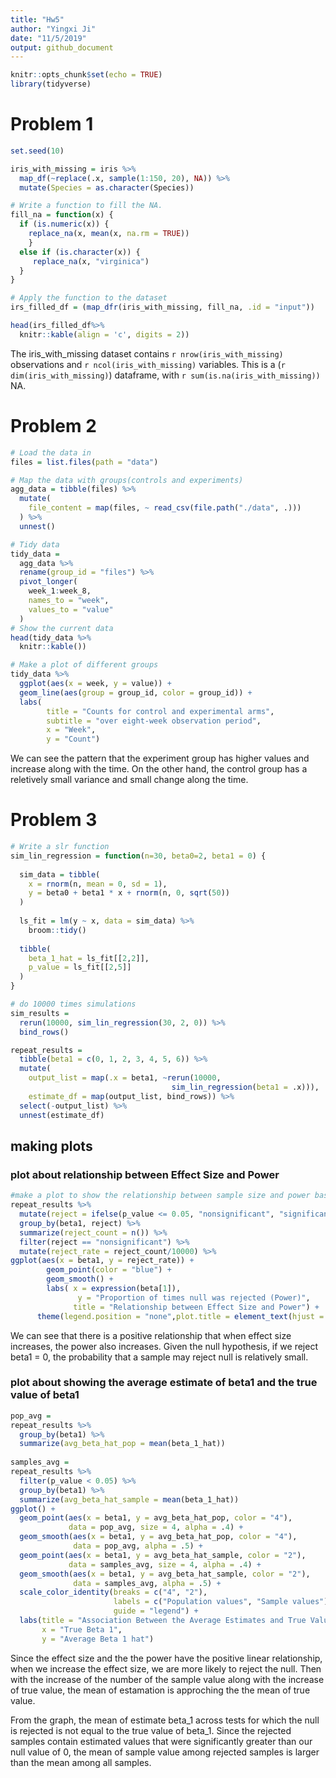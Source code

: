 ```yaml
---
title: "Hw5"
author: "Yingxi Ji"
date: "11/5/2019"
output: github_document
---
```


```r
knitr::opts_chunk$set(echo = TRUE)
library(tidyverse)

```

# Problem 1
```r
set.seed(10)

iris_with_missing = iris %>% 
  map_df(~replace(.x, sample(1:150, 20), NA)) %>%
  mutate(Species = as.character(Species))

# Write a function to fill the NA. 
fill_na = function(x) {
  if (is.numeric(x)) { 
    replace_na(x, mean(x, na.rm = TRUE))
    }
  else if (is.character(x)) { 
     replace_na(x, "virginica")
  }
}

# Apply the function to the dataset 
irs_filled_df = (map_dfr(iris_with_missing, fill_na, .id = "input")) 

head(irs_filled_df%>%
  knitr::kable(align = 'c', digits = 2))
```

The iris_with_missing dataset contains `r nrow(iris_with_missing)` observations and `r ncol(iris_with_missing)` variables. This is a (`r dim(iris_with_missing)`) dataframe, with `r sum(is.na(iris_with_missing))` NA.

# Problem 2
```r
# Load the data in 
files = list.files(path = "data")

# Map the data with groups(controls and experiments)
agg_data = tibble(files) %>% 
  mutate(
    file_content = map(files, ~ read_csv(file.path("./data", .)))
  ) %>% 
  unnest()

# Tidy data 
tidy_data = 
  agg_data %>%
  rename(group_id = "files") %>% 
  pivot_longer(
    week_1:week_8, 
    names_to = "week", 
    values_to = "value"
  )
# Show the current data 
head(tidy_data %>% 
  knitr::kable())

# Make a plot of different groups 
tidy_data %>% 
  ggplot(aes(x = week, y = value)) +
  geom_line(aes(group = group_id, color = group_id)) +
  labs(
        title = "Counts for control and experimental arms",
        subtitle = "over eight-week observation period",
        x = "Week",
        y = "Count")

```

We can see the pattern that the experiment group has higher values and increase along with the time. On the other hand, the control group has a reletively small variance and small change along the time. 

# Problem 3 
```r
# Write a slr function 
sim_lin_regression = function(n=30, beta0=2, beta1 = 0) {
  
  sim_data = tibble(
    x = rnorm(n, mean = 0, sd = 1),
    y = beta0 + beta1 * x + rnorm(n, 0, sqrt(50))
  )
  
  ls_fit = lm(y ~ x, data = sim_data) %>% 
    broom::tidy()
  
  tibble(
    beta_1_hat = ls_fit[[2,2]],
    p_value = ls_fit[[2,5]]
  )
}

# do 10000 times simulations 
sim_results = 
  rerun(10000, sim_lin_regression(30, 2, 0)) %>% 
  bind_rows()

repeat_results = 
  tibble(beta1 = c(0, 1, 2, 3, 4, 5, 6)) %>% 
  mutate(
    output_list = map(.x = beta1, ~rerun(10000,       
                                    sim_lin_regression(beta1 = .x))),
    estimate_df = map(output_list, bind_rows)) %>% 
  select(-output_list) %>% 
  unnest(estimate_df)
```

## making plots 
### plot about relationship between Effect Size and Power
```r
#make a plot to show the relationship between sample size and power based on significance 
repeat_results %>% 
  mutate(reject = ifelse(p_value <= 0.05, "nonsignificant", "significant")) %>% 
  group_by(beta1, reject) %>% 
  summarize(reject_count = n()) %>% 
  filter(reject == "nonsignificant") %>% 
  mutate(reject_rate = reject_count/10000) %>% 
ggplot(aes(x = beta1, y = reject_rate)) +
        geom_point(color = "blue") +
        geom_smooth() +
        labs( x = expression(beta[1]),
               y = "Proportion of times null was rejected (Power)",
              title = "Relationship between Effect Size and Power") +
      theme(legend.position = "none",plot.title = element_text(hjust = 0.5))

```

We can see that there is a positive relationship that when effect size increases, the power also increases. Given the null hypothesis, if we reject beta1 = 0, the probability that a sample may reject null is relatively small.

### plot about showing the average estimate of beta1 and the true value of beta1 
```r
pop_avg = 
repeat_results %>% 
  group_by(beta1) %>% 
  summarize(avg_beta_hat_pop = mean(beta_1_hat)) 
 
samples_avg = 
repeat_results %>% 
  filter(p_value < 0.05) %>% 
  group_by(beta1) %>% 
  summarize(avg_beta_hat_sample = mean(beta_1_hat)) 
ggplot() + 
  geom_point(aes(x = beta1, y = avg_beta_hat_pop, color = "4"), 
             data = pop_avg, size = 4, alpha = .4) +
  geom_smooth(aes(x = beta1, y = avg_beta_hat_pop, color = "4"), 
              data = pop_avg, alpha = .5) +
  geom_point(aes(x = beta1, y = avg_beta_hat_sample, color = "2"), 
             data = samples_avg, size = 4, alpha = .4) +
  geom_smooth(aes(x = beta1, y = avg_beta_hat_sample, color = "2"), 
              data = samples_avg, alpha = .5) +
  scale_color_identity(breaks = c("4", "2"),
                       labels = c("Population values", "Sample values"),
                       guide = "legend") +
  labs(title = "Association Between the Average Estimates and True Values", 
       x = "True Beta 1",
       y = "Average Beta 1 hat") 
```

Since the effect size and the the power have the positive linear relationship, when we increase the effect size, we are more likely to reject the null. Then with the increase of the number of the sample value along with the increase of true value, the mean of estamation is approching the the mean of true value. 

From the graph, the mean of estimate beta_1 across tests for which the null is rejected is not equal to the true value of beta_1. Since the rejected samples contain estimated values that were significantly greater than our null value of 0, the mean of sample value among rejected samples is larger than the mean among all samples. 



